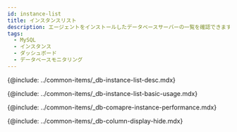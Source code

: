 ```yaml
---
id: instance-list
title: インスタンスリスト
description: エージェントをインストールしたデータベースサーバーの一覧を確認できます。
tags:
  - MySQL
  - インスタンス
  - ダッシュボード
  - データベースモニタリング
---
```


{@include: ../common-items/_db-instance-list-desc.mdx}

<!-- ## 기본 화면 안내-->

{@include: ../common-items/_db-instance-list-basic-usage.mdx}

{@include: ../common-items/_db-comapre-instance-performance.mdx} 

{@include: ../common-items/_db-column-display-hide.mdx} 
